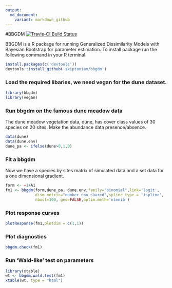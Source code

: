 ```yaml
---
output:
  md_document:
    variant: markdown_github
---
```


#BBGDM
[![Travis-CI Build Status](https://travis-ci.org/skiptoniam/bbgdm.svg?branch=master)](https://travis-ci.org/skiptoniam/bbgdm)

BBGDM is a R package for running Generalized Dissimilarity Models with Bayesian Bootstrap for parameter estimation. To install package run the following command in your R terminal
```r
install.packages(c('devtools'))
devtools::install_github('skiptoniam/bbgdm')
```
### Load the required libaries, we need vegan for the dune dataset.
```r
library(bbgdm)
library(vegan)
```

### Run bbgdm on the famous dune meadow data
The dune meadow vegetation data, dune, has cover class values of 30 species on 20 sites.
Make the abundance data presence/absence.
```r
data(dune)
data(dune.env)
dune_pa <- ifelse(dune>0,1,0)
```

### Fit a bbgdm
Now we have a species by sites matrix of simulated data and a set data for a one dimensional gradient.
```r
form <- ~1+A1
fm1 <- bbgdm(form,dune_pa, dune.env,family="binomial",link='logit',
             dism_metric="number_non_shared",spline_type = 'ispline',
             nboot=100, geo=FALSE,optim.meth='nlmnib')
```
### Plot response curves
```r
plotResponse(fm1,plotdim = c(1,1))
```
### Plot diagnostics
```r
bbgdm.check(fm1)
```
### Run 'Wald-like' test on parameters
```r
library(xtable)
wt <- bbgdm.wald.test(fm1)
xtable(wt, type = "html")
```
